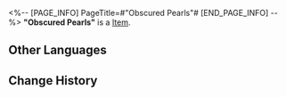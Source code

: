 <%-- [PAGE_INFO]
PageTitle=#"Obscured Pearls"#
[END_PAGE_INFO] --%>
{{Item Infobox
|title       = "Obscured Pearls"
|id          = 210220
|image       = Item Obscured Pearls.png
|type        = 
|invCategory = Valuables
|rarity      = 3
|effect      =
A record that can be played on the Express' phonograph. It might be a chance acquisition or a gift from someone else. All sorts of memories surge up when the music plays &mdash; the smiles, encounters, touches, and the excitement of battle. Maybe that is why people still collect records even as society rapidly advances.
The current record contains the track "Obscured Pearls."
|description =

''Enigmatic, these waves and smoke are never restored even after a thousand lifetimes. Lacrimal, these seabound pearls and all souls unite in lament and grief and sorrow.''
}}
'''"Obscured Pearls"''' is a [[Item]].

==Other Languages==
{{Other Languages
|en   = "Obscured Pearls"
|zhs  = 《海若隐珠》
|zht  = 〈海若隱珠〉
|ja   = 『海若、珠を隠す』
|ko   = ≪진주를 품은 바다≫
|es   = Las perlas escondidas del mar
|fr   = « Obscured Pearls »
|ru   = Obscured Pearls
|th   = Obscured Pearls
|vi   = Ngọc Trong Biển
|de   = „Obskure Perlen“
|id   = "Obscured Pearls"
|pt   = "Obscured Pearls"
}}

==Change History==
{{Change History|2.0}}